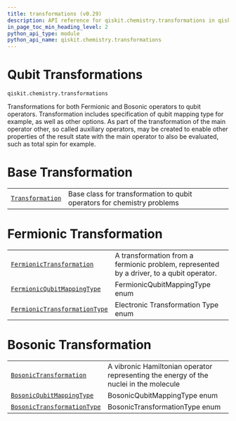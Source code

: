 ```yaml
---
title: transformations (v0.29)
description: API reference for qiskit.chemistry.transformations in qiskit v0.29
in_page_toc_min_heading_level: 2
python_api_type: module
python_api_name: qiskit.chemistry.transformations
---
```


<span id="module-qiskit.chemistry.transformations" />

<span id="qiskit-chemistry-transformations" />

<span id="qubit-transformations-qiskit-chemistry-transformations" />

# Qubit Transformations

`qiskit.chemistry.transformations`

Transformations for both Fermionic and Bosonic operators to qubit operators. Transformation includes specification of qubit mapping type for example, as well as other options. As part of the transformation of the main operator other, so called auxiliary operators, may be created to enable other properties of the result state with the main operator to also be evaluated, such as total spin for example.

# Base Transformation

|                                                                                                                       |                                                                         |
| --------------------------------------------------------------------------------------------------------------------- | ----------------------------------------------------------------------- |
| [`Transformation`](qiskit.chemistry.transformations.Transformation "qiskit.chemistry.transformations.Transformation") | Base class for transformation to qubit operators for chemistry problems |

# Fermionic Transformation

|                                                                                                                                                              |                                                                                          |
| ------------------------------------------------------------------------------------------------------------------------------------------------------------ | ---------------------------------------------------------------------------------------- |
| [`FermionicTransformation`](qiskit.chemistry.transformations.FermionicTransformation "qiskit.chemistry.transformations.FermionicTransformation")             | A transformation from a fermionic problem, represented by a driver, to a qubit operator. |
| [`FermionicQubitMappingType`](qiskit.chemistry.transformations.FermionicQubitMappingType "qiskit.chemistry.transformations.FermionicQubitMappingType")       | FermionicQubitMappingType enum                                                           |
| [`FermionicTransformationType`](qiskit.chemistry.transformations.FermionicTransformationType "qiskit.chemistry.transformations.FermionicTransformationType") | Electronic Transformation Type enum                                                      |

# Bosonic Transformation

|                                                                                                                                                        |                                                                                       |
| ------------------------------------------------------------------------------------------------------------------------------------------------------ | ------------------------------------------------------------------------------------- |
| [`BosonicTransformation`](qiskit.chemistry.transformations.BosonicTransformation "qiskit.chemistry.transformations.BosonicTransformation")             | A vibronic Hamiltonian operator representing the energy of the nuclei in the molecule |
| [`BosonicQubitMappingType`](qiskit.chemistry.transformations.BosonicQubitMappingType "qiskit.chemistry.transformations.BosonicQubitMappingType")       | BosonicQubitMappingType enum                                                          |
| [`BosonicTransformationType`](qiskit.chemistry.transformations.BosonicTransformationType "qiskit.chemistry.transformations.BosonicTransformationType") | BosonicTransformationType enum                                                        |

